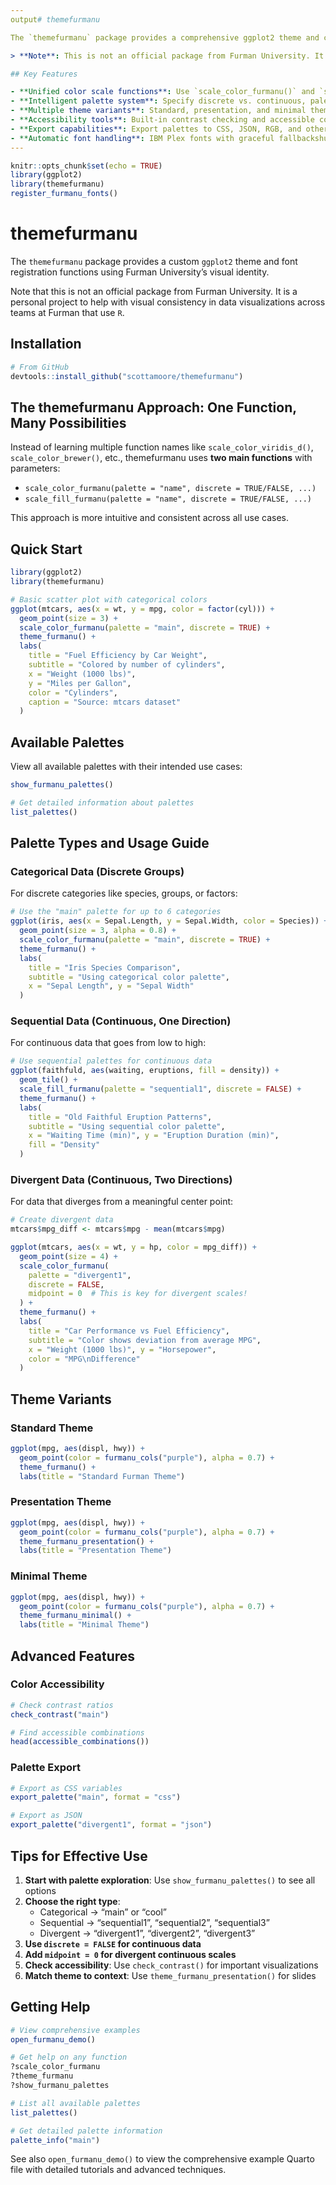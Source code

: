 ```yaml
---
output# themefurmanu

The `themefurmanu` package provides a comprehensive ggplot2 theme and color palette system designed for Furman University's visual identity. Unlike traditional color palette packages that require you to remember different function names, **themefurmanu uses a unified approach** where you specify the palette type and behavior through arguments to a single set of functions.

> **Note**: This is not an official package from Furman University. It is a personal project to help with visual consistency in data visualizations across teams at Furman that use R.

## Key Features

- **Unified color scale functions**: Use `scale_color_furmanu()` and `scale_fill_furmanu()` for all color needs
- **Intelligent palette system**: Specify discrete vs. continuous, palette type, and special options through arguments
- **Multiple theme variants**: Standard, presentation, and minimal themes
- **Accessibility tools**: Built-in contrast checking and accessible color combinations
- **Export capabilities**: Export palettes to CSS, JSON, RGB, and other formats
- **Automatic font handling**: IBM Plex fonts with graceful fallbackshub_document
---
```


```r
knitr::opts_chunk$set(echo = TRUE)
library(ggplot2)
library(themefurmanu)
register_furmanu_fonts()
```

# themefurmanu

The `themefurmanu` package provides a custom `ggplot2` theme and font registration functions using Furman University’s visual identity.

Note that this is not an official package from Furman University. It is a personal project to help with visual consistency in data visualizations across teams at Furman that use `R`.

## Installation

```r
# From GitHub
devtools::install_github("scottamoore/themefurmanu")
```

## The themefurmanu Approach: One Function, Many Possibilities

Instead of learning multiple function names like `scale_color_viridis_d()`, `scale_color_brewer()`, etc., themefurmanu uses **two main functions** with parameters:

- `scale_color_furmanu(palette = "name", discrete = TRUE/FALSE, ...)`
- `scale_fill_furmanu(palette = "name", discrete = TRUE/FALSE, ...)`

This approach is more intuitive and consistent across all use cases.

## Quick Start

```r
library(ggplot2)
library(themefurmanu)

# Basic scatter plot with categorical colors
ggplot(mtcars, aes(x = wt, y = mpg, color = factor(cyl))) +
  geom_point(size = 3) +
  scale_color_furmanu(palette = "main", discrete = TRUE) +
  theme_furmanu() +
  labs(
    title = "Fuel Efficiency by Car Weight",
    subtitle = "Colored by number of cylinders",
    x = "Weight (1000 lbs)",
    y = "Miles per Gallon",
    color = "Cylinders",
    caption = "Source: mtcars dataset"
  )
```

## Available Palettes

View all available palettes with their intended use cases:

```r
show_furmanu_palettes()
```

```r
# Get detailed information about palettes
list_palettes()
```

## Palette Types and Usage Guide

### Categorical Data (Discrete Groups)

For discrete categories like species, groups, or factors:

```r
# Use the "main" palette for up to 6 categories
ggplot(iris, aes(x = Sepal.Length, y = Sepal.Width, color = Species)) +
  geom_point(size = 3, alpha = 0.8) +
  scale_color_furmanu(palette = "main", discrete = TRUE) +
  theme_furmanu() +
  labs(
    title = "Iris Species Comparison",
    subtitle = "Using categorical color palette",
    x = "Sepal Length", y = "Sepal Width"
  )
```

### Sequential Data (Continuous, One Direction)

For continuous data that goes from low to high:

```r
# Use sequential palettes for continuous data
ggplot(faithfuld, aes(waiting, eruptions, fill = density)) +
  geom_tile() +
  scale_fill_furmanu(palette = "sequential1", discrete = FALSE) +
  theme_furmanu() +
  labs(
    title = "Old Faithful Eruption Patterns",
    subtitle = "Using sequential color palette",
    x = "Waiting Time (min)", y = "Eruption Duration (min)",
    fill = "Density"
  )
```

### Divergent Data (Continuous, Two Directions)

For data that diverges from a meaningful center point:

```r
# Create divergent data
mtcars$mpg_diff <- mtcars$mpg - mean(mtcars$mpg)

ggplot(mtcars, aes(x = wt, y = hp, color = mpg_diff)) +
  geom_point(size = 4) +
  scale_color_furmanu(
    palette = "divergent1", 
    discrete = FALSE, 
    midpoint = 0  # This is key for divergent scales!
  ) +
  theme_furmanu() +
  labs(
    title = "Car Performance vs Fuel Efficiency",
    subtitle = "Color shows deviation from average MPG",
    x = "Weight (1000 lbs)", y = "Horsepower",
    color = "MPG\nDifference"
  )
```

## Theme Variants

### Standard Theme
```r
ggplot(mpg, aes(displ, hwy)) +
  geom_point(color = furmanu_cols("purple"), alpha = 0.7) +
  theme_furmanu() +
  labs(title = "Standard Furman Theme")
```

### Presentation Theme
```r
ggplot(mpg, aes(displ, hwy)) +
  geom_point(color = furmanu_cols("purple"), alpha = 0.7) +
  theme_furmanu_presentation() +
  labs(title = "Presentation Theme")
```

### Minimal Theme
```r
ggplot(mpg, aes(displ, hwy)) +
  geom_point(color = furmanu_cols("purple"), alpha = 0.7) +
  theme_furmanu_minimal() +
  labs(title = "Minimal Theme")
```

## Advanced Features

### Color Accessibility
```r
# Check contrast ratios
check_contrast("main")

# Find accessible combinations
head(accessible_combinations())
```

### Palette Export
```r
# Export as CSS variables
export_palette("main", format = "css")

# Export as JSON
export_palette("divergent1", format = "json")
```

## Tips for Effective Use

1. **Start with palette exploration**: Use `show_furmanu_palettes()` to see all options
2. **Choose the right type**: 
   - Categorical → "main" or "cool"
   - Sequential → "sequential1", "sequential2", "sequential3"  
   - Divergent → "divergent1", "divergent2", "divergent3"
3. **Use `discrete = FALSE` for continuous data**
4. **Add `midpoint = 0` for divergent continuous scales**
5. **Check accessibility**: Use `check_contrast()` for important visualizations
6. **Match theme to context**: Use `theme_furmanu_presentation()` for slides

## Getting Help

```r
# View comprehensive examples
open_furmanu_demo()

# Get help on any function
?scale_color_furmanu
?theme_furmanu
?show_furmanu_palettes

# List all available palettes
list_palettes()

# Get detailed palette information
palette_info("main")
```

See also `open_furmanu_demo()` to view the comprehensive example Quarto file with detailed tutorials and advanced techniques.
